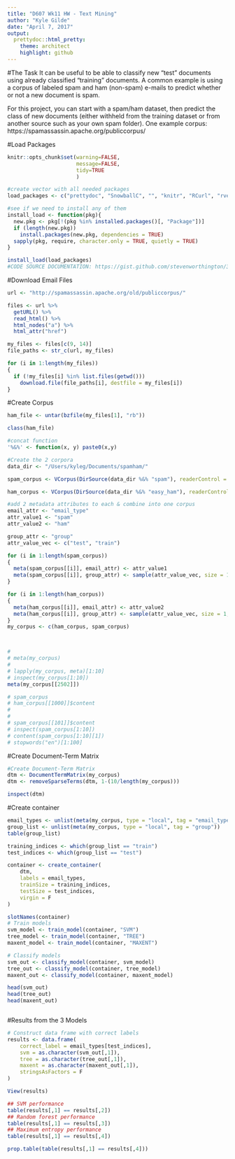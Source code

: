 ```yaml
---
title: "D607 Wk11 HW - Text Mining"
author: "Kyle Gilde"
date: "April 7, 2017"
output: 
  prettydoc::html_pretty:
    theme: architect
    highlight: github
---
```


#The Task
It can be useful to be able to classify new "test" documents using already classified "training" documents.  A common example is using a corpus of labeled spam and ham (non-spam) e-mails to predict whether or not a new document is spam.  

For this project, you can start with a spam/ham dataset, then predict the class of new documents (either withheld from the training dataset or from another source such as your own spam folder).  One example corpus:  https://spamassassin.apache.org/publiccorpus/


#Load Packages
```r
knitr::opts_chunk$set(warning=FALSE, 
                      message=FALSE,
                      tidy=TRUE
                      )

#create vector with all needed packages
load_packages <- c("prettydoc", "SnowballC", "", "knitr", "RCurl", "rvest", "stringr", "tm", "RTextTools")

#see if we need to install any of them
install_load <- function(pkg){
  new.pkg <- pkg[!(pkg %in% installed.packages()[, "Package"])]
  if (length(new.pkg)) 
    install.packages(new.pkg, dependencies = TRUE)
  sapply(pkg, require, character.only = TRUE, quietly = TRUE)
}

install_load(load_packages)
#CODE SOURCE DOCUMENTATION: https://gist.github.com/stevenworthington/3178163
```

#Download Email Files
```r
url <- "http://spamassassin.apache.org/old/publiccorpus/"

files <- url %>% 
  getURL() %>% 
  read_html() %>% 
  html_nodes("a") %>% 
  html_attr("href")

my_files <- files[c(9, 14)]
file_paths <- str_c(url, my_files)

for (i in 1:length(my_files))
{
  if (!my_files[i] %in% list.files(getwd()))
    download.file(file_paths[i], destfile = my_files[i])
}


```

#Create Corpus
```r
ham_file <- untar(bzfile(my_files[1], "rb"))

class(ham_file)

#concat function
'%&%' <- function(x, y) paste0(x,y)

#Create the 2 corpora
data_dir <- "/Users/kyleg/Documents/spamham/"

spam_corpus <- VCorpus(DirSource(data_dir %&% "spam"), readerControl = list(language = "lat"))

ham_corpus <- VCorpus(DirSource(data_dir %&% "easy_ham"), readerControl = list(language = "lat"))

#add 2 metadata attributes to each & combine into one corpus
email_attr <- "email_type" 
attr_value1 <- "spam"
attr_value2 <- "ham"

group_attr <- "group"
attr_value_vec <- c("test", "train")

for (i in 1:length(spam_corpus))
{
  meta(spam_corpus[[i]], email_attr) <- attr_value1
  meta(spam_corpus[[i]], group_attr) <- sample(attr_value_vec, size = 1, prob = c(.5, .5), replace = T)
}

for (i in 1:length(ham_corpus))
{
  meta(ham_corpus[[i]], email_attr) <- attr_value2
  meta(ham_corpus[[i]], group_attr) <- sample(attr_value_vec, size = 1, prob = c(.5, .5), replace = T)
}
my_corpus <- c(ham_corpus, spam_corpus)



# 
# meta(my_corpus)
# 
# lapply(my_corpus, meta)[1:10]
# inspect(my_corpus[1:10])
meta(my_corpus[[2502]])

# spam_corpus
# ham_corpus[[1000]]$content
# 
# 
# spam_corpus[[101]]$content
# inspect(spam_corpus[1:10])
# content(spam_corpus[1:10][1])
# stopwords("en")[1:100]
```
#Create Document-Term Matrix
```r

#Create Document-Term Matrix
dtm <- DocumentTermMatrix(my_corpus)
dtm <- removeSparseTerms(dtm, 1-(10/length(my_corpus)))

inspect(dtm)


```

#Create container
```r

email_types <- unlist(meta(my_corpus, type = "local", tag = "email_type"))
group_list <- unlist(meta(my_corpus, type = "local", tag = "group"))
table(group_list)

training_indices <- which(group_list == "train")
test_indices <- which(group_list == "test")

container <- create_container(
    dtm,
    labels = email_types,
    trainSize = training_indices,
    testSize = test_indices,
    virgin = F
)

slotNames(container)
# Train models
svm_model <- train_model(container, "SVM")
tree_model <- train_model(container, "TREE")
maxent_model <- train_model(container, "MAXENT")

# Classify models
svm_out <- classify_model(container, svm_model)
tree_out <- classify_model(container, tree_model)
maxent_out <- classify_model(container, maxent_model)

head(svm_out)
head(tree_out)
head(maxent_out)



```


#Results from the 3 Models
```r
# Construct data frame with correct labels
results <- data.frame(
    correct_label = email_types[test_indices],
    svm = as.character(svm_out[,1]),
    tree = as.character(tree_out[,1]),
    maxent = as.character(maxent_out[,1]),
    stringsAsFactors = F
)

View(results)

## SVM performance
table(results[,1] == results[,2])
## Random forest performance
table(results[,1] == results[,3])
## Maximum entropy performance
table(results[,1] == results[,4])

prop.table(table(results[,1] == results[,4]))
```

